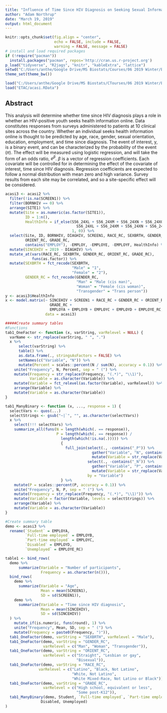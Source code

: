 ```yaml
---
title: "Influence of Time Since HIV Diagnosis on Seeking Sexual Information Online"
author: "Adam Northrup"
date: "March 19, 2019"
output: html_document
---
```


```r
knitr::opts_chunk$set(fig.align = "center",
                      echo = FALSE, include = FALSE, 
                      warning = FALSE, message = FALSE)
# install and load required packages
if (!require("pacman")) 
  install.packages("pacman", repos='http://cran.us.r-project.org')
p_load("tidyverse", "R2jags", "knitr", "kableExtra", "lattice")
setwd("C:/Users/anthe/Google Drive/MS Biostats/Courses/06 2019 Winter/BS 234/Final DAP/")
theme_set(theme_bw())

load("C:/Users/anthe/Google Drive/MS Biostats/CTourses/06 2019 Winter/BS 234/Labs/AddBurnin.RData")
load("ETAC/acasi.RData")
```

## Abstract  
This analysis will determine whether time since HIV diagnosis plays a role in whether an HIV-positive youth seeks health information online. Data constitutes responses from surveys administered to patients at 10 clinical sites across the country. Whether an individual seeks health information online is thought to be predicted by age, race, gender, sexual orientation, education, employment, and time since diagnosis. The event of interest, y, is a binary event, and can be characterized by the probability of the event ($\pi$). The effect will be measured using logistic regression, and will take the form of an odds ratio, $e^{\beta}$. $\beta$ is a vector of regression coefficients. Each covariate will be controlled for in determining the effect of the covariate of interest, time since HIV diagnosis. Regression coefficients are expected to follow a normal distribution with mean zero and high variance. Survey results from each site may be correlated, and so a site-specific effect will be considered.  

```r
acasi3 <- acasi2 %>%
  filter(!is.na(SCREEN1)) %>%
  filter(BORNHIV == 0) %>%
  arrange(SITE1) %>%
  mutate(Site = as.numeric(as.factor(SITE1)),
         ID = 1:n(),
         HealthInfo = if_else(S56_24XL + S56_24XM + S56_24XN + S56_24XO > 0 &
                                S56_24XL + S56_24XM + S56_24XN + S56_24XO < 8,
                              1, 0)) %>%
  select(Site, ID, BORNHIV, DIAGHIV, SCREEN1, RACE_RC, SEXBRTH, GENDER_RC, 
         ORIENT_RC, GRADE_RC, 
         contains("EMPLOY"), -EMPLOY, -EMPLOYE, -EMPLOYF, HealthInfo) %>%
  mutate(SINCEHIV = 2019 - DIAGHIV) %>%
  mutate_at(vars(RACE_RC, SEXBRTH, GENDER_RC, ORIENT_RC, GRADE_RC),
            funs(as.factor)) %>%
  mutate(SEXBRTH = fct_recode(SEXBRTH,
                              "Male" = "1",
                              "Female" = "2"),
         GENDER_RC = fct_recode(GENDER_RC,
                                "Man" = "Male (cis man)",
                                "Woman" = "Female (cis woman)",
                                "Transgender" = "Trans person"))
y <- acasi3$HealthInfo
x <- model.matrix(~ SINCEHIV + SCREEN1 + RACE_RC + GENDER_RC + ORIENT_RC +
                    GRADE_RC + 
                    EMPLOYA + EMPLOYB + EMPLOYC + EMPLOYD + EMPLOYE_RC, 
                  data = acasi3)
```

```r
#####Create summary tables
#Functions
tab1_OneFactor <- function (x, varString, varRelevel = NULL) {
  varName <- str_replace(varString, " ", ".")
  x %>%
      select(varString) %>%
      table() %>%
      as.data.frame(., stringsAsFactors = FALSE) %>%
      setNames(c("Variable", "N")) %>%
      mutate(Percent = scales::percent(N / sum(N), accuracy = 0.1)) %>%
    unite("Frequency", N, Percent, sep = " (") %>%
    mutate(Frequency = str_replace(Frequency, "(.*)", "\\1)"),
           Variable = as.character(Variable)) %>%
    mutate(Variable = fct_relevel(as.factor(Variable), varRelevel)) %>%
    arrange(Variable) %>%
    mutate(Variable = as.character(Variable))
}

tab1_ManyBinary <- function (x, ..., response = 1) {
  selectVars <- quos(...)
  selectStrings <- gsub("~|`", "", as.character(selectVars))
  x %>%
    select(!!! selectVars) %>%
    summarize_all(funs(N = length(which(. == response)),
                       P = length(which(. == response)) /
                         length(which(!is.na(.))))) %>%
                         {
                           full_join(select(., -contains("_P")) %>%
                                       gather("Variable", "N", contains("_N")) %>%
                                       mutate(Variable = str_replace(Variable, "_N", "")),
                                     select(., -contains("_N")) %>%
                                       gather("Variable", "P", contains("_P")) %>%
                                       mutate(Variable = str_replace(Variable, "_P", "")),
                                     by = "Variable")
                         } %>%
    mutate(P = scales::percent(P, accuracy = 0.1)) %>%
    unite("Frequency", N, P, sep = " (") %>%
    mutate(Frequency = str_replace(Frequency, "(.*)", "\\1)")) %>%
    mutate(Variable = factor(Variable, levels = selectStrings)) %>%
    arrange(Variable) %>%
    mutate(Variable = as.character(Variable))
}

#Create summary table
demo <- acasi3 %>%
  rename(`Student` = EMPLOYA,
         `Full-time employed` = EMPLOYB,
         `Part-time employed` = EMPLOYC,
         `Disabled` = EMPLOYD,
         `Unemployed` = EMPLOYE_RC)

table1 <- bind_rows(
  demo %>%
      summarize(Variable = "Number of participants",
                Frequency = as.character(n())),
  bind_rows(
    demo %>%
      summarize(Variable = "Age",
                Mean = mean(SCREEN1),
                SD = sd(SCREEN1)),
    demo %>%
      summarize(Variable = "Time since HIV diagnosis",
                Mean = mean(SINCEHIV),
                SD = sd(SINCEHIV))
  ) %>%
    mutate_if(is.numeric, funs(round), 1) %>%
    unite("Frequency", Mean, SD, sep = " (") %>%
    mutate(Frequency = paste0(Frequency, ")")),
  tab1_OneFactor(demo, varString = "SEXBRTH", varRelevel = "Male"),
  tab1_OneFactor(demo, varString = "GENDER_RC", 
                 varRelevel = c("Man", "Woman", "Transgender")),
  tab1_OneFactor(demo, varString = "ORIENT_RC",
                 varRelevel = c("Straight", "Lesbian or gay",
                                "Bisexual")),
  tab1_OneFactor(demo, varString = "RACE_RC", 
               varRelevel = c("Latino", "Black, Not Latino",
                              "White, Not Latino", 
                              "White Mixed-Race, Not Latino or Black")),
  tab1_OneFactor(demo, varString = "GRADE_RC",
                 varRelevel = c("High school, equivalent or less",
                                "Some post-K12")),
  tab1_ManyBinary(demo, Student, `Full-time employed`, `Part-time employed`, 
                Disabled, Unemployed)
)
```

